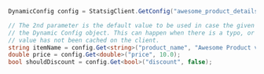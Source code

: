 ```csharp
DynamicConfig config = StatsigClient.GetConfig("awesome_product_details");

// The 2nd parameter is the default value to be used in case the given parameter name does not exist on
// the Dynamic Config object. This can happen when there is a typo, or when the user is offline and the
// value has not been cached on the client.
string itemName = config.Get<string>("product_name", "Awesome Product v1");
double price = config.Get<double>("price", 10.0);
bool shouldDiscount = config.Get<bool>("discount", false);
```

